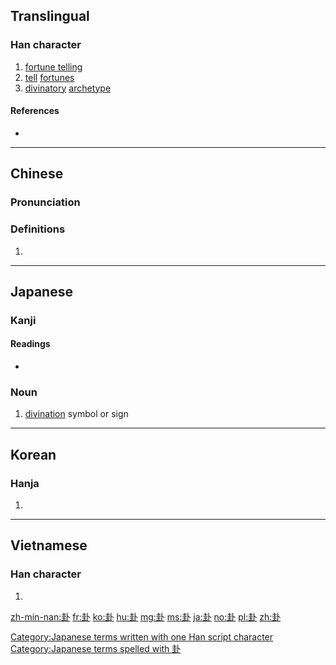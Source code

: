 ==Translingual==

===Han character===
{{Han char|rn=25|rad=卜|as=06|sn=8|four=4310<sub>0</sub>|canj=土土卜 (GGY)|ids=⿰[[圭]][[卜]]}}

# [[fortune telling]]
# [[tell]] [[fortune]]s
# [[divinatory]] [[archetype]]

====References====
* {{Han ref|kx=0158.130|dkj=02798|dj=0362.090|hdz=10094.050|uh=5366|ud=21350|bh=A8F6|bd=43254}}

----

==Chinese==
{{zh-forms}}

===Pronunciation===
{{zh-pron
|m=guà
|c=gwaa3
|mc=y
|oc=y
|ma=
|cat=n,v
}}

===Definitions===
# {{rfdef|lang=zh}}

----

==Japanese==

===Kanji===
{{ja-kanji|grade=|rs=卜06}}

====Readings====
* {{ja-readings|on=[[か]] (ka), [[け]] (ke)|kun=[[うらかた]] (urakata)}}

===Noun===
{{ja-noun|k|hira=け|rom=ke}} 

# [[divination]] symbol or sign

[[Category:Japanese terms written with one Han script character]]
[[Category:Japanese terms spelled with 卦]]

----

==Korean==

===Hanja===
{{ko-hanja|hangeul=괘|rv=gwae|mr=kwae}}

# {{defn|lang=ko|sort=卜06}}

----

==Vietnamese==

===Han character===
{{vi-hantu|[[quái]]|rs=卜06}}

# {{defn|lang=vi|sort=卜06}}

[[zh-min-nan:卦]]
[[fr:卦]]
[[ko:卦]]
[[hu:卦]]
[[mg:卦]]
[[ms:卦]]
[[ja:卦]]
[[no:卦]]
[[pl:卦]]
[[zh:卦]]